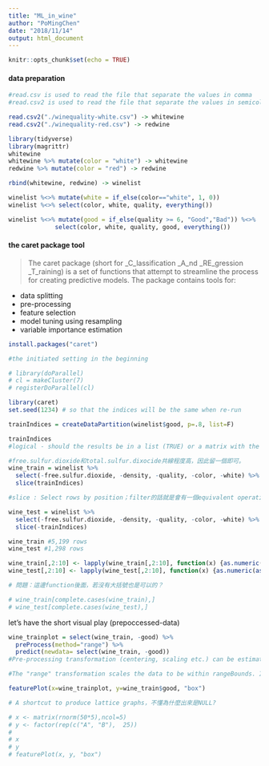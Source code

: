 ```yaml
---
title: "ML_in_wine"
author: "PoMingChen"
date: "2018/11/14"
output: html_document
---
```


```r
knitr::opts_chunk$set(echo = TRUE)
```

#### data preparation
```r
#read.csv is used to read the file that separate the values in comma
#read.csv2 is used to read the file that separate the values in semicolon

read.csv2("./winequality-white.csv") -> whitewine
read.csv2("./winequality-red.csv") -> redwine
```

```r
library(tidyverse)
library(magrittr)
whitewine
whitewine %>% mutate(color = "white") -> whitewine
redwine %>% mutate(color = "red") -> redwine

rbind(whitewine, redwine) -> winelist

winelist %<>% mutate(white = if_else(color=="white", 1, 0))
winelist %<>% select(color, white, quality, everything())
```

```r
winelist %<>% mutate(good = if_else(quality >= 6, "Good","Bad")) %<>% 
             select(color, white, quality, good, everything())
```

#### the caret package tool
> The caret package (short for _C_lassification _A_nd _RE_gression _T_raining) is a set of functions that attempt to streamline the process for creating predictive models. The package contains tools for:

- data splitting
- pre-processing
- feature selection
- model tuning using resampling
- variable importance estimation
```r
install.packages("caret")
```

```r
#the initiated setting in the beginning

# library(doParallel)
# cl = makeCluster(7)
# registerDoParallel(cl)
```

```r
library(caret)
set.seed(1234) # so that the indices will be the same when re-run

trainIndices = createDataPartition(winelist$good, p=.8, list=F)

trainIndices
#logical - should the results be in a list (TRUE) or a matrix with the number of rows equal to floor(p * length(y)) and times columns.

#free.sulfur.dioxide和total.sulfur.dixocide共線程度高，因此留一個即可。
wine_train = winelist %>% 
  select(-free.sulfur.dioxide, -density, -quality, -color, -white) %>% 
  slice(trainIndices)

#slice : Select rows by position；filter的話就是會有一個equivalent operation

wine_test = winelist %>% 
  select(-free.sulfur.dioxide, -density, -quality, -color, -white) %>% 
  slice(-trainIndices)
```

```r
wine_train #5,199 rows
wine_test #1,298 rows

wine_train[,2:10] <- lapply(wine_train[,2:10], function(x) {as.numeric(as.character(x))})
wine_test[,2:10] <- lapply(wine_test[,2:10], function(x) {as.numeric(as.character(x))})

# 問題：這邊function後面，若沒有大括號也是可以的？

# wine_train[complete.cases(wine_train),]
# wine_test[complete.cases(wine_test),]
```

let's have the short visual play (prepoccessed-data)
```r
wine_trainplot = select(wine_train, -good) %>% 
  preProcess(method="range") %>% 
  predict(newdata= select(wine_train, -good))
#Pre-processing transformation (centering, scaling etc.) can be estimated from the training data and applied to any data set with the same variables.

#The "range" transformation scales the data to be within rangeBounds. If new samples have values larger or smaller than those in the training set, values will be outside of this range.

```

```r
featurePlot(x=wine_trainplot, y=wine_train$good, "box")

# A shortcut to produce lattice graphs，不懂為什麼出來是NULL?
```

```r
# x <- matrix(rnorm(50*5),ncol=5)
# y <- factor(rep(c("A", "B"),  25))
# 
# x
# y
# featurePlot(x, y, "box")
```

